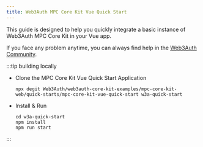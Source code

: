 ```yaml
---
title: Web3Auth MPC Core Kit Vue Quick Start
---
```


This guide is designed to help you quickly integrate a basic instance of Web3Auth MPC Core Kit in
your Vue app.

If you face any problem anytime, you can always find help in the
[Web3Auth Community](https://web3auth.io/community/c/help-core-kit/mpc-core-kit/33).

:::tip building locally

- Clone the MPC Core Kit Vue Quick Start Application

  ```shell npm2yarn
  npx degit Web3Auth/web3auth-core-kit-examples/mpc-core-kit-web/quick-starts/mpc-core-kit-vue-quick-start w3a-quick-start
  ```

- Install & Run

  ```shell npm2yarn
  cd w3a-quick-start
  npm install
  npm run start
  ```

:::
